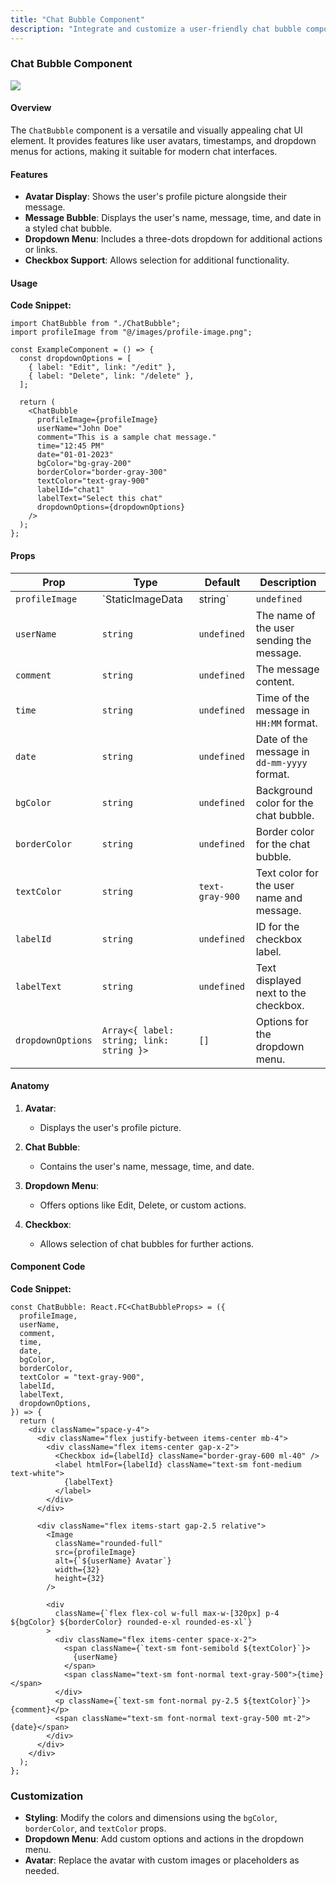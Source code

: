 ```yaml
---
title: "Chat Bubble Component"
description: "Integrate and customize a user-friendly chat bubble component in your Next.js project"
---
```


### Chat Bubble Component

<Frame>
  <img src="/images/chat-bubble.png" style={{ borderRadius: '0.5rem' }} />
</Frame>

#### Overview

The `ChatBubble` component is a versatile and visually appealing chat UI element. It provides features like user avatars, timestamps, and dropdown menus for actions, making it suitable for modern chat interfaces.

#### Features

- **Avatar Display**: Shows the user's profile picture alongside their message.
- **Message Bubble**: Displays the user's name, message, time, and date in a styled chat bubble.
- **Dropdown Menu**: Includes a three-dots dropdown for additional actions or links.
- **Checkbox Support**: Allows selection for additional functionality.

#### Usage

**Code Snippet:**
```tsx
import ChatBubble from "./ChatBubble";
import profileImage from "@/images/profile-image.png";

const ExampleComponent = () => {
  const dropdownOptions = [
    { label: "Edit", link: "/edit" },
    { label: "Delete", link: "/delete" },
  ];

  return (
    <ChatBubble
      profileImage={profileImage}
      userName="John Doe"
      comment="This is a sample chat message."
      time="12:45 PM"
      date="01-01-2023"
      bgColor="bg-gray-200"
      borderColor="border-gray-300"
      textColor="text-gray-900"
      labelId="chat1"
      labelText="Select this chat"
      dropdownOptions={dropdownOptions}
    />
  );
};
```

#### Props

| Prop             | Type                                | Default      | Description                                              |
|------------------|-------------------------------------|--------------|----------------------------------------------------------|
| `profileImage`   | `StaticImageData | string`           | `undefined`  | Path to the user's profile image.                        |
| `userName`       | `string`                            | `undefined`  | The name of the user sending the message.               |
| `comment`        | `string`                            | `undefined`  | The message content.                                     |
| `time`           | `string`                            | `undefined`  | Time of the message in `HH:MM` format.                  |
| `date`           | `string`                            | `undefined`  | Date of the message in `dd-mm-yyyy` format.             |
| `bgColor`        | `string`                            | `undefined`  | Background color for the chat bubble.                   |
| `borderColor`    | `string`                            | `undefined`  | Border color for the chat bubble.                       |
| `textColor`      | `string`                            | `text-gray-900` | Text color for the user name and message.               |
| `labelId`        | `string`                            | `undefined`  | ID for the checkbox label.                              |
| `labelText`      | `string`                            | `undefined`  | Text displayed next to the checkbox.                    |
| `dropdownOptions`| `Array<{ label: string; link: string }>` | `[]`         | Options for the dropdown menu.                          |

#### Anatomy

1. **Avatar**:
   - Displays the user's profile picture.

2. **Chat Bubble**:
   - Contains the user's name, message, time, and date.

3. **Dropdown Menu**:
   - Offers options like Edit, Delete, or custom actions.

4. **Checkbox**:
   - Allows selection of chat bubbles for further actions.

#### Component Code

**Code Snippet:**
```tsx
const ChatBubble: React.FC<ChatBubbleProps> = ({
  profileImage,
  userName,
  comment,
  time,
  date,
  bgColor,
  borderColor,
  textColor = "text-gray-900",
  labelId,
  labelText,
  dropdownOptions,
}) => {
  return (
    <div className="space-y-4">
      <div className="flex justify-between items-center mb-4">
        <div className="flex items-center gap-x-2">
          <Checkbox id={labelId} className="border-gray-600 ml-40" />
          <label htmlFor={labelId} className="text-sm font-medium text-white">
            {labelText}
          </label>
        </div>
      </div>

      <div className="flex items-start gap-2.5 relative">
        <Image
          className="rounded-full"
          src={profileImage}
          alt={`${userName} Avatar`}
          width={32}
          height={32}
        />

        <div
          className={`flex flex-col w-full max-w-[320px] p-4 ${bgColor} ${borderColor} rounded-e-xl rounded-es-xl`}
        >
          <div className="flex items-center space-x-2">
            <span className={`text-sm font-semibold ${textColor}`}>
              {userName}
            </span>
            <span className="text-sm font-normal text-gray-500">{time}</span>
          </div>
          <p className={`text-sm font-normal py-2.5 ${textColor}`}>{comment}</p>
          <span className="text-sm font-normal text-gray-500 mt-2">{date}</span>
        </div>
      </div>
    </div>
  );
};
```

### Customization

- **Styling**: Modify the colors and dimensions using the `bgColor`, `borderColor`, and `textColor` props.
- **Dropdown Menu**: Add custom options and actions in the dropdown menu.
- **Avatar**: Replace the avatar with custom images or placeholders as needed.
